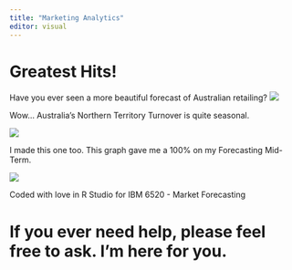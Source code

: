 ```yaml
---
title: "Marketing Analytics"
editor: visual
---
```


# Greatest Hits!

Have you ever seen a more beautiful forecast of Australian retailing? ![](MarketForecasting.png){fig-align="center"}

Wow... Australia's Northern Territory Turnover is quite seasonal.

![](turnover.png){fig-align="center"}

I made this one too. This graph gave me a 100% on my Forecasting Mid-Term.

![](NiceLines.png){fig-align="center"}

Coded with love in R Studio for IBM 6520 - Market Forecasting

# If you ever need help, please feel free to ask. I'm here for you.
